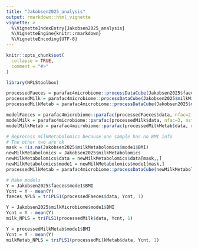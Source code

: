 ```yaml
---
title: "Jakobsen2025_analysis"
output: rmarkdown::html_vignette
vignette: >
  %\VignetteIndexEntry{Jakobsen2025_analysis}
  %\VignetteEngine{knitr::rmarkdown}
  %\VignetteEncoding{UTF-8}
---
```


```r
knitr::opts_chunk$set(
  collapse = TRUE,
  comment = "#>"
)
```

```r
library(NPLStoolbox)
```

```r
processedFaeces = parafac4microbiome::processDataCube(Jakobsen2025$faeces, sparsityThreshold=0.75, centerMode=1, scaleMode=2)
processedMilk = parafac4microbiome::processDataCube(Jakobsen2025$milkMicrobiome, sparsityThreshold=0.85, centerMode=1, scaleMode=2)
processedMilkMetab = parafac4microbiome::processDataCube(Jakobsen2025$milkMetabolomics, CLR=FALSE, centerMode=1, scaleMode=2)
```

```r
modelFaeces = parafac4microbiome::parafac(processedFaeces$data, nfac=2, nstart=100)
modelMilk = parafac4microbiome::parafac(processedMilk$data, nfac=3, nstart=100)
modelMilkMetab = parafac4microbiome::parafac(processedMilkMetab$data, nfac=3, nstart=100)
```

```r
# Reprocess milkMetabolomics because one sample has no BMI info
# The other two are ok
mask = !is.na(Jakobsen2025$milkMetabolomics$mode1$BMI)
newMilkMetabolomics = Jakobsen2025$milkMetabolomics
newMilkMetabolomics$data = newMilkMetabolomics$data[mask,,]
newMilkMetabolomics$mode1 = newMilkMetabolomics$mode1[mask,]
processedMilkMetab = parafac4microbiome::processDataCube(newMilkMetabolomics, CLR=FALSE, centerMode=1, scaleMode=2)

# Make models
Y = Jakobsen2025$faeces$mode1$BMI
Ycnt = Y - mean(Y)
faeces_NPLS = triPLS1(processedFaeces$data, Ycnt, 1)

Y = Jakobsen2025$milkMicrobiome$mode1$BMI
Ycnt = Y - mean(Y)
milk_NPLS = triPLS1(processedMilk$data, Ycnt, 1)

Y = processedMilkMetab$mode1$BMI
Ycnt = Y - mean(Y)
milkMetab_NPLS = triPLS1(processedMilkMetab$data, Ycnt, 1)
```
